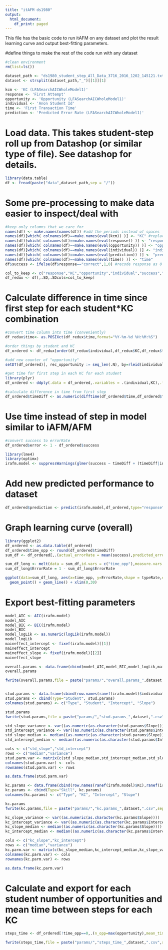 ```yaml
---
title: "itAFM ds1980"
output:
  html_document:
    df_print: paged
---
```


This file has the basic code to run itAFM on any dataset and plot the result learning curve and output best-fitting parameters.

#define things to make the rest of the code run with any dataset
```r
#clean environment
rm(list=ls())

dataset_path <- "ds1980_student_step_All_Data_3716_2016_1202_145121.txt"
dataset <- strsplit(dataset_path,"_")[[1]][1]

kcm <- 'KC (LFASearchAICWholeModel1)'
response <- 'First Attempt'
opportunity <- 'Opportunity (LFASearchAICWholeModel1)'
individual <- 'Anon Student Id'
time <- 'First Transaction Time'
prediction <- 'Predicted Error Rate (LFASearchAICWholeModel1)'

```



# Load data. This takes student-step roll up from Datashop (or similar type of file). See datashop for details.
```r
library(data.table)
df <- fread(paste("data",dataset_path,sep = "/"))
```

# Some pre-processing to make data easier to inspect/deal with
```r
  
#keep only columns that we care for
names(df) <- make.names(names(df)) #add the periods instead of spaces
names(df)[which( colnames(df)==make.names(eval(kcm)) )] <- "KC" #replace the KC model name with "KC"
names(df)[which( colnames(df)==make.names(eval(response)) )] <- "response" #replace the first attempt response name with "response"
names(df)[which( colnames(df)==make.names(eval(opportunity)) )] <- "opportunity" #replace the opportunity name with "opportunity"
names(df)[which( colnames(df)==make.names(eval(individual)) )] <- "individual" #replace the individualizing factor name with "individual"
names(df)[which( colnames(df)==make.names(eval(prediction)) )] <- "prediction" #replace the individualizing factor name with "prediction"
names(df)[which( colnames(df)==make.names(eval(time)) )] <- "time"
df$success <- ifelse(df$response=="correct",1,0) #recode response as 0 (incorrect) or 1 (correct

col_to_keep <- c("response","KC","opportunity","individual","success","time","prediction")
df_redux <- df[,.SD,.SDcols=col_to_keep]
```


# Calculate difference in time since first step for each student*KC combination
```r
#convert time column into time (conveniently)
df_redux$time<- as.POSIXct(df_redux$time,format="%Y-%m-%d %H:%M:%S")

#order things by student and KC
df_ordered <- df_redux[order(df_redux$individual,df_redux$KC,df_redux$time)]

#add new counter of "opportunity"
setDT(df_ordered)[, rec_opportunity := seq_len(.N), by=rleid(individual,KC)]

#get time for first step in each KC for each student
library(plyr)
df_ordered <- ddply(.data = df_ordered,.variables = .(individual,KC),.fun = mutate,first_oppTime =  time[rec_opportunity==1])

#calculate difference in time from first step
df_ordered$timeDiff <- as.numeric(difftime(df_ordered$time,df_ordered$first_oppTime,units="mins"))

```

# Use time instead of step in model similar to iAFM/AFM
```r

#convert success to errorRate
df_ordered$error <- 1 - df_ordered$success

library(lme4)
library(optimx)
irafm.model <- suppressWarnings(glmer(success ~ timeDiff + (timeDiff|individual) + (timeDiff|KC), data=df_ordered, family=binomial(),control = glmerControl(optimizer = "optimx", calc.derivs = FALSE,optCtrl = list(method = "nlminb", starttests = FALSE, kkt = FALSE))))
```

# Add new predicted performance to dataset
```r
df_ordered$prediction <- predict(irafm.model,df_ordered,type="response",allow.new.levels=TRUE)
```

# Graph learning curve (overall)
```r
library(ggplot2)
df_ordered <- as.data.table(df_ordered)
df_ordered$time_opp <- round(df_ordered$timeDiff)
sum_df <- df_ordered[,.(actual_errorRate = mean(success),predicted_errorRate = mean(prediction)),by=time_opp]

sum_df_long <- melt(data = sum_df,id.vars = c("time_opp"),measure.vars = c("actual_errorRate","predicted_errorRate"),variable.name = "typeRate",value.name = "ErrorRate")
sum_df_long$ErrorRate = 1 - sum_df_long$ErrorRate

ggplot(data=sum_df_long, aes(x=time_opp, y=ErrorRate,shape = typeRate,colour = typeRate)) +
  geom_point() + geom_line() + xlim(0,30)
```


# Export best-fitting parameters
```r
model_AIC <- AIC(irafm.model)
model_AIC
model_BIC <- BIC(irafm.model)
model_BIC
model_logLik <- as.numeric(logLik(irafm.model))
model_logLik
maineffect_intercept <- fixef(irafm.model)[[1]]
maineffect_intercept
maineffect_slope <- fixef(irafm.model)[[2]]
maineffect_slope

overall.params <- data.frame(cbind(model_AIC,model_BIC,model_logLik,maineffect_intercept,maineffect_slope))
overall.params

fwrite(overall.params,file = paste("params/","overall.params_",dataset,".csv",sep=""))


stud.params <- data.frame(cbind(row.names(ranef(irafm.model)$individual), ranef(irafm.model)$individual[,1], ranef(irafm.model)$individual[,2]) )
stud.params <- cbind(Type="Student", stud.params)
colnames(stud.params) <- c("Type", "Student", "Intercept", "Slope")

stud.params
fwrite(stud.params,file = paste("params/","stud.params_",dataset,".csv",sep=""))

std_slope_variance <- var((as.numeric(as.character(stud.params$Slope))))
std_intercept_variance <- var((as.numeric(as.character(stud.params$Intercept))))
std_slope_median <- median((as.numeric(as.character(stud.params$Slope))))
std_intercept_median <- median((as.numeric(as.character(stud.params$Intercept))))

cols <- c("std_slope","std_intercept")
rows <- c("median","variance")
stud.parm.var <- matrix(c(std_slope_median,std_intercept_median,std_slope_variance,std_intercept_variance),ncol=2,byrow = TRUE)
colnames(stud.parm.var) <- cols
rownames(stud.parm.var) <- rows

as.data.frame(stud.parm.var)

kc.params <- data.frame(cbind(row.names(ranef(irafm.model)$KC),ranef(irafm.model)$KC[,1], ranef(irafm.model)$KC[,2]) )
kc.params <- cbind(Type="Skill", kc.params)
colnames(kc.params) <- c("Type", "KC", "Intercept", "Slope")

kc.params
fwrite(kc.params,file = paste("params/","kc.params_",dataset,".csv",sep=""))

kc_slope_variance <- var((as.numeric(as.character(kc.params$Slope))))
kc_intercept_variance <- var((as.numeric(as.character(kc.params$Intercept))))
kc_slope_median <- median((as.numeric(as.character(kc.params$Slope))))
kc_intercept_median <- median((as.numeric(as.character(kc.params$Intercept))))

cols <- c("kc_slope","kc_intercept")
rows <- c("median","variance")
kc.parm.var <- matrix(c(kc_slope_median,kc_intercept_median,kc_slope_variance,kc_intercept_variance),ncol=2,byrow = TRUE)
colnames(kc.parm.var) <- cols
rownames(kc.parm.var) <- rows

as.data.frame(kc.parm.var)
```

# Calculate and export for each student number of opportunities and mean time between steps for each KC
```r
steps_time <- df_ordered[!time_opp==0,.(n_opp=max(opportunity),mean_time_btw_opp=mean(time_opp)),by=.(individual,KC)]

fwrite(steps_time,file = paste("params/","steps_time_",dataset,".csv",sep=""))
```

